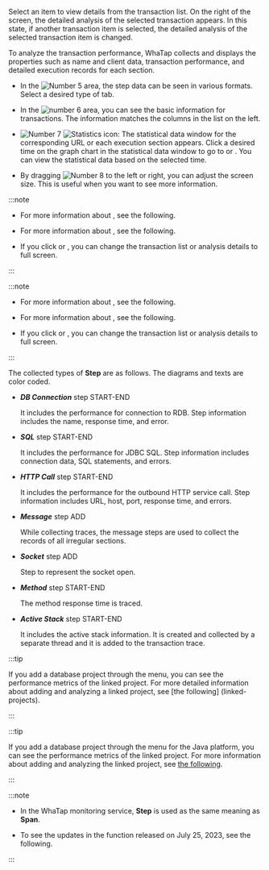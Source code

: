 <Title hashid='anlaysis-trace' level={props.level}>Analyzing a trace</Title>

Select an item to view details from the transaction list. On the right of the screen, the detailed analysis of the selected transaction appears. In this state, if another transaction item is selected, the detailed analysis of the selected transaction item is changed.

To analyze the transaction performance, WhaTap collects and displays the properties such as name and client data, transaction performance, and detailed execution records for each section.

<Xclude product='php,nodejs,golang'>

<ImgLang img="analysis-tx-table-view.png" desc="Trace Analysis" />

</Xclude>

<InDoc product='php,nodejs,golang'>

<ImgLang img="analysis-tx-table-view-none-actx.png" desc="Trace Analysis" />

</InDoc>

- In the ![Number 5](/img/number-05.png) area, the step data can be seen in various formats. Select a desired type of tab.

- In the ![number 6](/img/number-06.png) area, you can see the basic information for transactions. The information matches the columns in the list on the left.

- ![Number 7](/img/number-07.png) ![Statistics icon](/img/ic-static.svg): The statistical data window for the corresponding URL or each execution section appears. Click a desired time on the graph chart in the statistical data window to go to <Cmdname sid="side_statistics" className="uitext" /> or <Cmdname sid="side_txSearch" className="uitext" />. You can view the statistical data based on the selected time.

- By dragging ![Number 8](/img/number-08.png) <LinkImage img='hitmap-lr-drag.svg' alt='좌우 드래그 아이콘' className='_drag' /> to the left or right, you can adjust the screen size. This is useful when you want to see more information.

<InDoc product='kubernetes'>

:::note

- For more information about <Cmdname sid="side_statistics" className="uitext" />, see <Link to="../java/analysis-apm-trs">the following</Link>.

- For more information about <Cmdname sid="side_txSearch" className="uitext" />, see <Link to="../java/tx-profile">the following</Link>.

- If you click <LinkImage img='ic-s-tx-left.svg' alt='왼쪽 화살표 아이콘' className='_txDrag' /> or <LinkImage img='ic-s-tx-right.svg' alt='오른쪽 화살표 아이콘' className='_txDrag' />, you can change the transaction list or analysis details to full screen.

:::

</InDoc>

<InDoc product='java,python,php,nodejs,golang,dotnet'>

:::note

- For more information about <Cmdname sid="side_statistics" className="uitext" />, see <Link to="analysis-apm-trs">the following</Link>.

- For more information about <Cmdname sid="side_txSearch" className="uitext" />, see <Link to="tx-profile">the following</Link>.

- If you click <LinkImage img='ic-s-tx-left.svg' alt='왼쪽 화살표 아이콘' className='_txDrag' /> or <LinkImage img='ic-s-tx-right.svg' alt='오른쪽 화살표 아이콘' className='_txDrag' />, you can change the transaction list or analysis details to full screen.

:::

</InDoc>

The collected types of **Step** are as follows. The diagrams and texts are color coded.

- **_DB Connection_** step <span class='type'>START-END</span>

  It includes the performance for connection to RDB. Step information includes the name, response time, and error.

- **_SQL_** step <span class='type'>START-END</span>

  It includes the performance for JDBC SQL. Step information includes connection data, SQL statements, and errors.

- **_HTTP Call_** step <span class='type'>START-END</span>

  It includes the performance for the outbound HTTP service call. Step information includes URL, host, port, response time, and errors.

- **_Message_** step <span class='type'>ADD</span>

  While collecting traces, the message steps are used to collect the records of all irregular sections.  

- **_Socket_** step <span class='type'>ADD</span>

  Step to represent the socket open.

- **_Method_** step <span class='type'>START-END</span>

  The method response time is traced.

<Xclude product='php,nodejs,golang'>

- **_Active Stack_** step <span class='type'>START-END</span>

  It includes the active stack information. It is created and collected by a separate thread and it is added to the transaction trace.

</Xclude>

<InDoc product="java">

:::tip

If you add a database project through the <Cmdname sid="side_correlatedProjectManagement" className="uitext" /> menu, you can see the performance metrics of the linked project. For more detailed information about adding and analyzing a linked project, see [the following] (linked-projects).

:::

</InDoc>

<InDoc product="kubernetes">

:::tip

If you add a database project through the <Cmdname sid="side_correlatedProjectManagement" className="uitext" /> menu for the Java platform, you can see the performance metrics of the linked project. For more information about adding and analyzing the linked project, see [the following](../java/linked-projects).

:::

</InDoc>

:::note

- In the WhaTap monitoring service, **Step** is used as the same meaning as **Span**.

- To see the updates in the <Cmdname sid="TTL06209" className="uitext" /> function released on July 25, 2023, see <Link to='../reference/changes-analysis-trace' target='_blank'>the following</Link>.

:::
